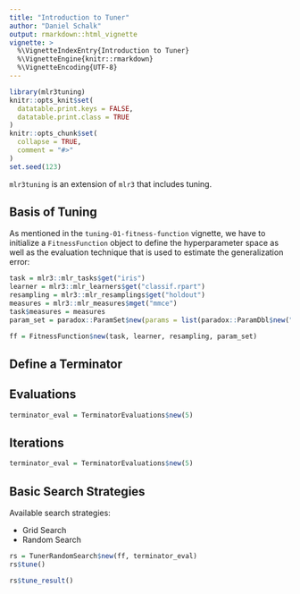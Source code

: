 ```yaml
---
title: "Introduction to Tuner"
author: "Daniel Schalk"
output: rmarkdown::html_vignette
vignette: >
  %\VignetteIndexEntry{Introduction to Tuner}
  %\VignetteEngine{knitr::rmarkdown}
  %\VignetteEncoding{UTF-8}
---
```


```r
library(mlr3tuning)
knitr::opts_knit$set(
  datatable.print.keys = FALSE,
  datatable.print.class = TRUE
)
knitr::opts_chunk$set(
  collapse = TRUE,
  comment = "#>"
)
set.seed(123)
```

`mlr3tuning` is an extension of `mlr3` that includes tuning.

## Basis of Tuning 

As mentioned in the `tuning-01-fitness-function` vignette, we have to initialize a `FitnessFunction` object to define the hyperparameter space as well as the evaluation technique that is used to estimate the generalization error:

```r
task = mlr3::mlr_tasks$get("iris")
learner = mlr3::mlr_learners$get("classif.rpart")
resampling = mlr3::mlr_resamplings$get("holdout")
measures = mlr3::mlr_measures$mget("mmce")
task$measures = measures
param_set = paradox::ParamSet$new(params = list(paradox::ParamDbl$new("cp", lower = 0.001, upper = 0.1)))

ff = FitnessFunction$new(task, learner, resampling, param_set)
```

## Define a Terminator

## Evaluations

```r
terminator_eval = TerminatorEvaluations$new(5)
```

## Iterations

```r
terminator_eval = TerminatorEvaluations$new(5)
```

## Basic Search Strategies

Available search strategies:

-   Grid Search
-   Random Search

```r
rs = TunerRandomSearch$new(ff, terminator_eval)
rs$tune()
```

```r
rs$tune_result()
```
